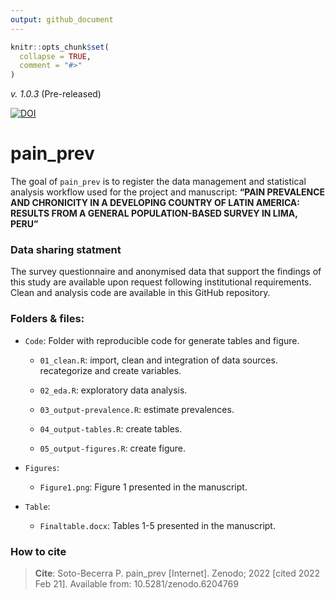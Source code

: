 ```yaml
---
output: github_document
---
```


<!-- README.md is generated from README.Rmd. Please edit that file -->

```r
knitr::opts_chunk$set(
  collapse = TRUE,
  comment = "#>"
)
```

_v. 1.0.3_ (Pre-released) 

[![DOI](https://zenodo.org/badge/461874184.svg)](https://zenodo.org/badge/latestdoi/461874184)

# pain_prev

<!-- badges: start -->
<!-- badges: end -->

The goal of `pain_prev` is to register the data management and statistical 
analysis workflow used for the project and manuscript: 
__"PAIN PREVALENCE AND CHRONICITY IN A DEVELOPING COUNTRY OF LATIN AMERICA: RESULTS FROM A GENERAL POPULATION-BASED SURVEY IN LIMA, PERU"__

### Data sharing statment

The survey questionnaire and anonymised data that support the findings of this study are available upon request following institutional requirements. Clean and analysis code are available in this GitHub repository.

### Folders & files:

- `Code`: Folder with reproducible code for generate tables and figure.

  - `01_clean.R`: import, clean and integration of data sources. recategorize and create variables.
  
  - `02_eda.R`: exploratory data analysis.
  
  - `03_output-prevalence.R`: estimate prevalences.
  
  - `04_output-tables.R`: create tables.
  
  - `05_output-figures.R`: create figure.

- `Figures`: 

  - `Figure1.png`: Figure 1 presented in the manuscript.

- `Table`: 

  - `Finaltable.docx`: Tables 1-5 presented in the manuscript.

### How to cite

> __Cite__: Soto-Becerra P. pain_prev [Internet]. Zenodo; 2022 [cited 2022 Feb 21]. Available from: 10.5281/zenodo.6204769